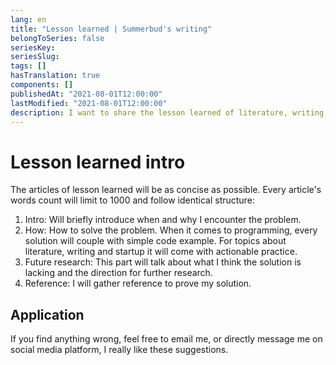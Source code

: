 ```yaml
---
lang: en
title: "Lesson learned | Summerbud's writing"
belongToSeries: false
seriesKey: 
seriesSlug: 
tags: []
hasTranslation: true
components: []
publishedAt: "2021-08-01T12:00:00"
lastModified: "2021-08-01T12:00:00"
description: I want to share the lesson learned of literature, writing, programming and entrepreneurship with you.
---
```


# Lesson learned intro

The articles of lesson learned will be as concise as possible. Every article's words count will limit to 1000 and follow identical structure:

1. Intro: Will briefly introduce when and why I encounter the problem.
2. How: How to solve the problem. When it comes to programming, every solution will couple with simple code example. For topics about literature, writing and startup it will come with actionable practice.
3. Future research: This part will talk about what I think the solution is lacking and the direction for further research.
4. Reference: I will gather reference to prove my solution.

## Application

If you find anything wrong, feel free to email me, or directly message me on social media platform, I really like these suggestions.
